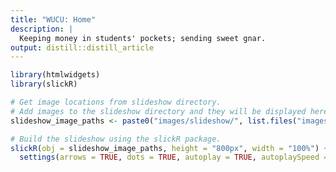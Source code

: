 ```yaml
---
title: "WUCU: Home"
description: | 
  Keeping money in students' pockets; sending sweet gnar. 
output: distill::distill_article
---
```


```r
library(htmlwidgets)
library(slickR)

# Get image locations from slideshow directory.
# Add images to the slideshow directory and they will be displayed here.
slideshow_image_paths <- paste0("images/slideshow/", list.files("images/slideshow"))

# Build the slideshow using the slickR package.
slickR(obj = slideshow_image_paths, height = "800px", width = "100%") + 
  settings(arrows = TRUE, dots = TRUE, autoplay = TRUE, autoplaySpeed = 3000, adaptiveHeight = TRUE, mobileFirst = TRUE)
```